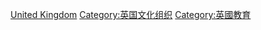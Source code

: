 [[Category:欧洲各国教育组织|United Kingdom]]
[[Category:英国文化组织|Category:英国文化组织]]
[[Category:英國教育|Category:英國教育]]